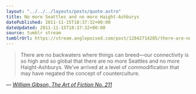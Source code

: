```yaml
---
layout: "../../../layouts/posts/quote.astro"
title: No more Seattles and no more Haight-Ashburys
datePublished: 2011-11-15T18:37:32+00:00
dateUpdated: 2011-11-15T18:37:32+00:00
source: tumblr stream
tumblrUrl: https://stream.anglepoised.com/post/12842714285/there-are-no-backwaters-where-things-can-breedour
---
```


> There are no backwaters where things can breed—our connectivity is so high and so global that there are no more Seattles and no more Haight-Ashburys. We’ve arrived at a level of commodification that may have negated the concept of counterculture.

— <cite>[William Gibson, _The Art of Fiction No. 211_](https://www.theparisreview.org/interviews/6089/william-gibson-the-art-of-fiction-no-211-william-gibson)</cite>
